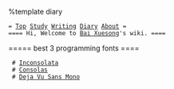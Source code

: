 %template diary

 = [[../index|Top]] [[../Study|Study]] [[../Writing|Writing]] [[diary|Diary]] [[../Bai Xuesong|About]] =
 ==== Hi, Welcome to [[../Bai Xuesong|Bai Xuesong]]'s wiki. ====

===== best 3 programming fonts ====
  # [[http://www.levien.com/type/myfonts/inconsolata.html|Inconsolata]]
  # [[http://www.ascenderfonts.com/font/consolas-regular.aspx|Consolas]]
  # [[http://dejavu-fonts.org/wiki/Main_Page|Deja Vu Sans Mono]]
